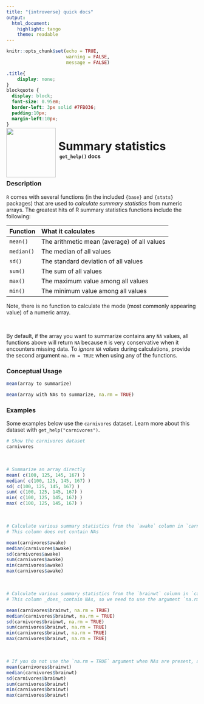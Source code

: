 ```yaml
---
title: "{introverse} quick docs"
output: 
  html_document:
    highlight: tango
    theme: readable
---
```



```r
knitr::opts_chunk$set(echo = TRUE, 
                      warning = FALSE, 
                      message = FALSE)
```

```css
.title{
    display: none;
}
blockquote {
  display: block;
  font-size: 0.95em;
  border-left: 3px solid #7FB036;
  padding:10px;
  margin-left:10px;
}
```

<div>
<br>
 <img src = "logo.png" style = "float:left;height:130px;margin-top:-30px;">
 <span style = "font-weight:bold;font-size:30px;"> 
  &nbsp;Summary statistics
 </span>
 <br>
 <b>&nbsp;&nbsp;&nbsp;<code>get_help()</code> docs</b>
</div>
<br>

### Description

`R` comes with several functions (in the included `{base}` and `{stats}` packages) that are used to _calculate summary statistics_ from numeric arrays. The greatest hits of R summary statistics functions include the following:

| Function | What it calculates |
|:---------|:-------------------|
| `mean()` | The arithmetic mean (average) of all values |
| `median()` | The median of all values |
| `sd()` | The standard deviation of all values |
| `sum()` | The sum of all values |
| `max()` | The maximum value among all values |
| `min()` | The minimum value among all values |

Note, there is no function to calculate the mode (most commonly appearing value) of a numeric array.

<br> 

By default, if the array you want to summarize contains any `NA` values, all functions above will return `NA` because `R` is very conservative when it encounters missing data. To _ignore `NA` values_ during calculations, provide the second argument `na.rm = TRUE` when using any of the functions.

### Conceptual Usage 

```r
mean(array to summarize)

mean(array with NAs to summarize, na.rm = TRUE)
```

### Examples

Some examples below use the `carnivores` dataset. Learn more about this dataset with `get_help("carnivores")`.

```r
# Show the carnivores dataset
carnivores
```

<br>


```r
# Summarize an array directly
mean( c(100, 125, 145, 167) )
median( c(100, 125, 145, 167) )
sd( c(100, 125, 145, 167) )
sum( c(100, 125, 145, 167) )
min( c(100, 125, 145, 167) )
max( c(100, 125, 145, 167) )
```

<br>  <!-- Do not delete the <br>, and make sure to keep the previous and following lines blank. -->

```r
# Calculate various summary statistics from the `awake` column in `carnivores`
# This column does not contain NAs

mean(carnivores$awake) 
median(carnivores$awake)
sd(carnivores$awake)
sum(carnivores$awake)
min(carnivores$awake)
max(carnivores$awake)
```

<br>  <!-- Do not delete the <br>, and make sure to keep the previous and following lines blank. -->

```r
# Calculate various summary statistics from the `brainwt` column in `carnivores`
# This column _does_ contain NAs, so we need to use the argument `na.rm=TRUE`.

mean(carnivores$brainwt, na.rm = TRUE) 
median(carnivores$brainwt, na.rm = TRUE)
sd(carnivores$brainwt, na.rm = TRUE)
sum(carnivores$brainwt, na.rm = TRUE)
min(carnivores$brainwt, na.rm = TRUE)
max(carnivores$brainwt, na.rm = TRUE)
```

<br>
```r
# If you do not use the `na.rm = TRUE` argument when NAs are present, all calculations will be NA
mean(carnivores$brainwt)
median(carnivores$brainwt)
sd(carnivores$brainwt)
sum(carnivores$brainwt)
min(carnivores$brainwt)
max(carnivores$brainwt)
```
